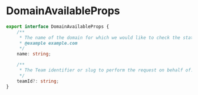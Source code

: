 # DomainAvailableProps

```typescript
export interface DomainAvailableProps {
    /**
     * The name of the domain for which we would like to check the status.
     * @example example.com
     */
    name: string;

    /**
     * The Team identifier or slug to perform the request on behalf of.
     */
    teamId?: string;
}
```
